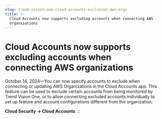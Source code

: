 ```yaml
---
slug: trend-vision-one-cloud-accounts-exclusion-aws-orgs
title: >-
  Cloud Accounts now supports excluding accounts when connecting AWS
  organizations
---
```

# Cloud Accounts now supports excluding accounts when connecting AWS organizations

October 14, 2024—You can now specify accounts to exclude when connecting or updating AWS Organizations in the Cloud Accounts app. This feature can be used to exclude certain accounts from being monitored by Trend Vision One, or to allow connecting excluded accounts individually to set up feature and account configurations different from the organization.

**Cloud Security → Cloud Accounts**
:::
